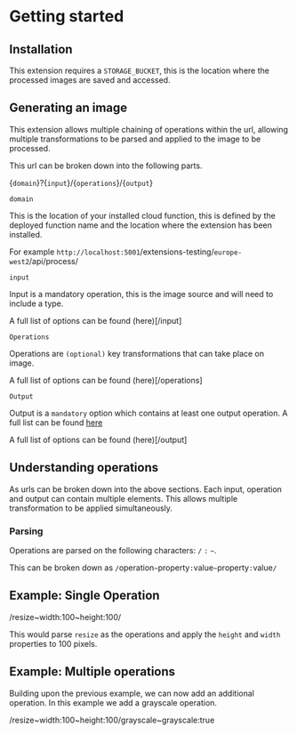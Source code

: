 # Getting started

## Installation

This extension requires a `STORAGE_BUCKET`, this is the location where the processed images are saved and accessed.

## Generating an image

This extension allows multiple chaining of operations within the url, allowing multiple transformations to be parsed and applied to the image to be processed.

This url can be broken down into the following parts.

{`domain`}?{`input`}/{`operations`}/{`output`}

`domain`

This is the location of your installed cloud function, this is defined by the deployed function name and the location where the extension has been installed.

For example `http://localhost:5001`/extensions-testing/`europe-west2`/api/process/

`input`

Input is a mandatory operation, this is the image source and will need to include a type.

A full list of options can be found (here)[/input]

`Operations`

Operations are `(optional)` key transformations that can take place on image.

A full list of options can be found (here)[/operations]

`Output`

Output is a `mandatory` option which contains at least one output operation. A full list can be found [here](https://todo-output-ops-link)

A full list of options can be found (here)[/output]

## Understanding operations

As urls can be broken down into the above sections. Each input, operation and output can contain multiple elements. This allows multiple transformation to be applied simultaneously.

### Parsing

Operations are parsed on the following characters: `/` `:` `~`.

This can be broken down as `/`operation`~`property`:`value`~`property`:`value`/`

## Example: Single Operation

/resize~width:100~height:100/

This would parse `resize` as the operations and apply the `height` and `width` properties to 100 pixels.

## Example: Multiple operations

Building upon the previous example, we can now add an additional operation. In this example we add a grayscale operation.

/resize~width:100~height:100/grayscale~grayscale:true
